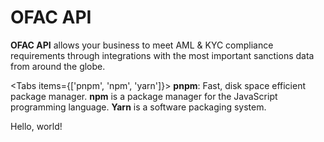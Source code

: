 
# OFAC API

**OFAC API** allows your business to meet AML & KYC compliance requirements through integrations with the most important sanctions data from around the globe.

<Tabs items={['pnpm', 'npm', 'yarn']}>
  <Tab>**pnpm**: Fast, disk space efficient package manager.</Tab>
  <Tab>**npm** is a package manager for the JavaScript programming language.</Tab>
  <Tab>**Yarn** is a software packaging system.</Tab>
</Tabs>

Hello, world!